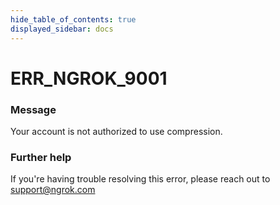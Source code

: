 ```yaml
---
hide_table_of_contents: true
displayed_sidebar: docs
---
```



# ERR_NGROK_9001

### Message

Your account is not authorized to use compression.

<ErrorDetails error="err_ngrok_9001" />

### Further help

If you're having trouble resolving this error, please reach out to [support@ngrok.com](mailto:support@ngrok.com?subject=Help%20with%20ERR_NGROK_9001)

